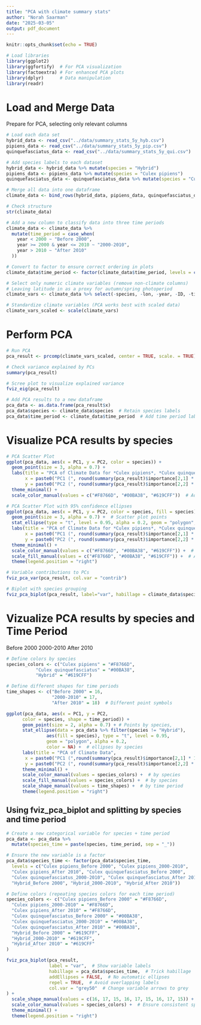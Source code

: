 ```yaml
---
title: "PCA with climate summary stats"
author: "Norah Saarman"
date: "2025-03-05"
output: pdf_document
---
```


```r
knitr::opts_chunk$set(echo = TRUE)

# Load libraries
library(ggplot2)
library(ggfortify)  # For PCA visualization
library(factoextra) # For enhanced PCA plots
library(dplyr)      # Data manipulation
library(readr)
```

# Load and Merge Data  

Prepare for PCA, selecting only relevant columns
```r
# Load each data set
hybrid_data <- read_csv("../data/summary_stats_5y_hyb.csv")
pipiens_data <- read_csv("../data/summary_stats_5y_pip.csv")
quinquefasciatus_data <- read_csv("../data/summary_stats_5y_qui.csv")

# Add species labels to each dataset
hybrid_data <- hybrid_data %>% mutate(species = "Hybrid")
pipiens_data <- pipiens_data %>% mutate(species = "Culex pipiens")
quinquefasciatus_data <- quinquefasciatus_data %>% mutate(species = "Culex quinquefasciatus")

# Merge all data into one dataframe
climate_data <- bind_rows(hybrid_data, pipiens_data, quinquefasciatus_data)

# Check structure
str(climate_data)

# Add a new column to classify data into three time periods
climate_data <- climate_data %>%
  mutate(time_period = case_when(
    year < 2000 ~ "Before 2000",
    year >= 2000 & year <= 2010 ~ "2000-2010",
    year > 2010 ~ "After 2010"
  ))

# Convert to factor to ensure correct ordering in plots
climate_data$time_period <- factor(climate_data$time_period, levels = c("Before 2000", "2000-2010", "After 2010"))

# Select only numeric climate variables (remove non-climate columns)
# Leaving latitude in as a proxy for autumn/spring photoperiod
climate_vars <- climate_data %>% select(-species, -lon, -year, -ID, -time_period)

# Standardize climate variables (PCA works best with scaled data)
climate_vars_scaled <- scale(climate_vars)
```


# Perform PCA  
```r
# Run PCA
pca_result <- prcomp(climate_vars_scaled, center = TRUE, scale. = TRUE)

# Check variance explained by PCs
summary(pca_result)

# Scree plot to visualize explained variance
fviz_eig(pca_result)

# Add PCA results to a new dataframe
pca_data <- as.data.frame(pca_result$x)
pca_data$species <- climate_data$species  # Retain species labels
pca_data$time_period <- climate_data$time_period  # Add time period labels
```
 
# Visualize PCA results by species  
```r
# PCA Scatter Plot
ggplot(pca_data, aes(x = PC1, y = PC2, color = species)) +
  geom_point(size = 3, alpha = 0.7) +
  labs(title = "PCA of Climate Data for *Culex pipiens*, *Culex quinquefasciatus*, and Hybrids",
       x = paste0("PC1 (", round(summary(pca_result)$importance[2,1] * 100, 1), "% variance)"),
       y = paste0("PC2 (", round(summary(pca_result)$importance[2,2] * 100, 1), "% variance)")) +
  theme_minimal() +
  scale_color_manual(values = c("#F8766D", "#00BA38", "#619CFF"))  # Adjust colors

# PCA Scatter Plot with 95% confidence ellipses
ggplot(pca_data, aes(x = PC1, y = PC2, color = species, fill = species)) +
  geom_point(size = 3, alpha = 0.7) +  # Scatter plot points
  stat_ellipse(type = "t", level = 0.95, alpha = 0.2, geom = "polygon", color = NA) +  # 95% Confidence ellipses
  labs(title = "PCA of Climate Data for *Culex pipiens*, *Culex quinquefasciatus*, and Hybrids",
       x = paste0("PC1 (", round(summary(pca_result)$importance[2,1] * 100, 1), "% variance)"),
       y = paste0("PC2 (", round(summary(pca_result)$importance[2,2] * 100, 1), "% variance)")) +
  theme_minimal() +
  scale_color_manual(values = c("#F8766D", "#00BA38", "#619CFF")) +  # Adjust point colors
  scale_fill_manual(values = c("#F8766D", "#00BA38", "#619CFF")) +  # Adjust ellipse colors
  theme(legend.position = "right")

# Variable contributions to PCs
fviz_pca_var(pca_result, col.var = "contrib")

# Biplot with species grouping
fviz_pca_biplot(pca_result, label="var", habillage = climate_data$species)
```
  
# Vizualize PCA results by species and Time Period  

Before 2000
2000-2010
After 2010

```r

# Define colors by species
species_colors <- c("Culex pipiens" = "#F8766D", 
           "Culex quinquefasciatus" = "#00BA38", 
           "Hybrid" = "#619CFF")

# Define different shapes for time periods
time_shapes <- c("Before 2000" = 16, 
                 "2000-2010" = 17, 
                 "After 2010" = 18)  # Different point symbols

ggplot(pca_data, aes(x = PC1, y = PC2, 
      color = species, shape = time_period)) +
      geom_point(size = 2, alpha = 0.7) + # Points by species,
      stat_ellipse(data = pca_data %>% filter(species != "Hybrid"), 
               aes(fill = species), type = "t", level = 0.95, 
               geom = "polygon", alpha = 0.2, 
               color = NA) +  # ellipses by species
      labs(title = "PCA of Climate Data",
       x = paste0("PC1 (",round(summary(pca_result)$importance[2,1] * 100, 1), "% variance)"),
       y = paste0("PC2 (", round(summary(pca_result)$importance[2,2] * 100, 1), "% variance)")) +
      theme_minimal() +
      scale_color_manual(values = species_colors) +  # by species
      scale_fill_manual(values = species_colors) +  # by species
      scale_shape_manual(values = time_shapes) +  # by time period
      theme(legend.position = "right")
```
  
## Using fviz_pca_biplot and splitting by species and time period
```r
# Create a new categorical variable for species + time period
pca_data <- pca_data %>%
  mutate(species_time = paste(species, time_period, sep = "_"))

# Ensure the new variable is a factor
pca_data$species_time <- factor(pca_data$species_time, 
  levels = c("Culex pipiens_Before 2000", "Culex pipiens_2000-2010", 
  "Culex pipiens_After 2010", "Culex quinquefasciatus_Before 2000", 
  "Culex quinquefasciatus_2000-2010", "Culex quinquefasciatus_After 2010",
  "Hybrid_Before 2000", "Hybrid_2000-2010", "Hybrid_After 2010"))

# Define colors (repeating species colors for each time period)
species_colors <- c("Culex pipiens_Before 2000" = "#F8766D", 
  "Culex pipiens_2000-2010" = "#F8766D", 
  "Culex pipiens_After 2010" = "#F8766D",
  "Culex quinquefasciatus_Before 2000" = "#00BA38", 
  "Culex quinquefasciatus_2000-2010" = "#00BA38", 
  "Culex quinquefasciatus_After 2010" = "#00BA38",
  "Hybrid_Before 2000" = "#619CFF", 
  "Hybrid_2000-2010" = "#619CFF", 
  "Hybrid_After 2010" = "#619CFF"
)

fviz_pca_biplot(pca_result, 
                label = "var",  # Show variable labels
                habillage = pca_data$species_time,  # Trick habillage
                addEllipses = FALSE,  # No automatic ellipses
                repel = TRUE,  # Avoid overlapping labels
                col.var = "grey50"  # Change variable arrows to grey
) +
  scale_shape_manual(values = c(16, 17, 15, 16, 17, 15, 16, 17, 15)) +  # Circle, Triangle, Square
  scale_color_manual(values = species_colors) +  # Ensure consistent species colors
  theme_minimal() +
  theme(legend.position = "right")
```


